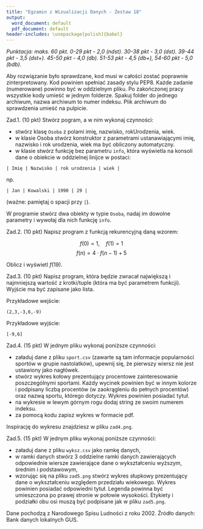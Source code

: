 ```yaml
---
title: "Egzamin z Wizualizacji Danych - Zestaw 18"
output:
  word_document: default
  pdf_document: default
header-includes: \usepackage[polish]{babel}
---
```


*Punktacja: maks. 60 pkt. 0-29 pkt - 2,0 (ndst). 30-38 pkt - 3,0 (dst). 39-44 pkt - 3,5 (dst+). 45-50 pkt - 4,0 (db). 51-53 pkt - 4,5 (db+), 54-60 pkt - 5,0 (bdb).*

Aby rozwiązanie było sprawdzane, kod musi w całości zostać poprawnie zinterpretowany. Kod powinien spełniać zasady stylu PEP8. Każde zadanie (numerowane) powinno być w oddzielnym pliku. Po zakończonej pracy wszystkie kody umieść w jednym folderze. Spakuj folder do jednego archiwum, nazwa archiwum to numer indeksu. Plik archiwum do sprawdzenia umieść na pulpicie.

Zad.1. (10 pkt)  Stwórz pogram, a w nim wykonaj czynności:

* stwórz klasę `Osoba` z polami imię, nazwisko, rokUrodzenia, wiek.
* w klasie Osoba stwórz konstruktor z parametrami ustanawiającymi imię, nazwisko i rok urodzenia, wiek ma być obliczony automatyczny.
* w klasie stwórz funkcję bez parametru `info`, która wyświetla na konsoli dane o obiekcie w oddzielnej linijce w postaci:

```
| Imię | Nazwisko | rok urodzenia | wiek |
```

np.

```
| Jan | Kowalski | 1990 | 29 |
```

(ważne: pamiętaj o spacji przy `|`).

W programie stwórz dwa obiekty w typie `Osoba`, nadaj im dowolne parametry i wywołaj dla nich funkcję `info`.

Zad.2. (10 pkt) Napisz program z funkcją rekurencyjną daną wzorem:

$$f(0)=1, \quad f(1)=1$$
$$f(n)= 4\cdot f(n-1)+5$$

Oblicz i wyświetl $f(19)$.

Zad.3. (10 pkt) Napisz program, która będzie zwracał największą i najmniejszą wartość z krotki/tuple (która ma być parametrem funkcji). Wyjście ma być zapisane jako lista.

Przykładowe wejście:

```
(2,3,-3,6,-9)
```

Przykładowe wyjście:

```
[-9,6]
```

Zad.4. (15 pkt) W jednym pliku wykonaj poniższe czynności:

* załaduj dane z pliku `sport.csv` (zawarte są tam informacje popularności sportów w grupie nastolatków), upewnij się, że pierwszy wiersz nie jest ustawiony jako nagłówek.
* stwórz wykres kołowy prezentujący procentowe zainteresowanie poszczególnymi sportami. Każdy wycinek powinien być w innym kolorze i podpisany liczbą procentów (w zaokrągleniu do pełnych procentów) oraz nazwą sportu, którego dotyczy. Wykres powinien posiadać tytuł.
* na wykresie w lewym górnym rogu dodaj string ze swoim numerem indeksu.
* za pomocą kodu zapisz wykres w formacie pdf.

Inspirację do wykresu znajdziesz w pliku `zad4.png`.


Zad.5. (15 pkt) W jednym pliku wykonaj poniższe czynności:

* załaduj dane z pliku `wyksz.csv` jako ramkę danych,
* w ramki danych stwórz 3 oddzielne ramki danych zawierających odpowiednie wiersze zawierające dane o wykształceniu wyższym, średnim i podstawowym,
* wzorując się na pliku `zad5.png` stwórz wykres słupkowy prezentujący dane o wykształceniu względem przedziału wiekowego. Wykres powinien posiadać odpowiedni tytuł. Legenda powinna być umieszczona po prawej stronie w połowie wysokości. Etykiety i podziałki obu osi muszą być podpisane jak w pliku `zad5.png`.


Dane pochodzą z Narodowego Spisu Ludności z roku 2002. Źródło danych: Bank danych lokalnych GUS. 